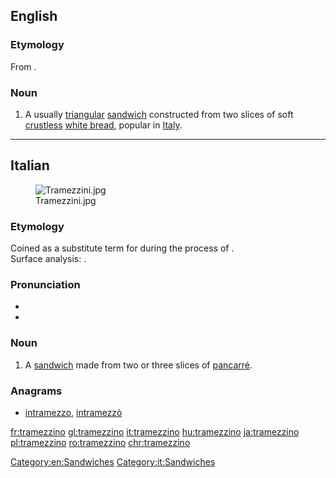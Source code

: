 ==English==
{{wikipedia}}

===Etymology===
From {{etyl|it|en}}.

===Noun===
{{en-noun|tramezzini}}

# A usually [[triangular]] [[sandwich]] constructed from two slices of soft [[crustless]] [[white bread]], popular in [[Italy]].

[[Category:en:Sandwiches]]

----

==Italian==
[[Image:Tramezzini.jpg|thumb]]

===Etymology===
Coined as a substitute term for {{m|en|sandwich}} during the {{w|Italianization}} process of {{w|Kingdom of Italy#Fascist regime (1922–1943)|Fascist Italy}}. <br />
Surface analysis: {{suffix|tramezzo|lit1=in the middle|ino|pos2=diminutive suffix|lang=it}}.

===Pronunciation===
* {{IPA|lang=it|/trameˈd͡ːzino/|[t̪r̺a.med̪ˈd̪͡z̪iː.n̺o]}}
* {{hyphenation|lang=it|tra|mez|zì|no}}

===Noun===
{{it-noun|m}}
{{wikipedia|lang=it}}
# A [[sandwich]] made from two or three slices of [[pancarré]].

===Anagrams===
* [[intramezzo#Italian|intramezzo]], [[intramezzò#Italian|intramezzò]]

[[Category:it:Sandwiches]]

[[fr:tramezzino]]
[[gl:tramezzino]]
[[it:tramezzino]]
[[hu:tramezzino]]
[[ja:tramezzino]]
[[pl:tramezzino]]
[[ro:tramezzino]]
[[chr:tramezzino]]
